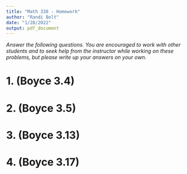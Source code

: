 ```yaml
---
title: "Math 338 - Homework"
author: "Randi Bolt"
date: "1/28/2022"
output: pdf_document
---
```


_Answer the following questions. You are encouraged to work with other students and to seek help from the instructor while working on these problems, but please write up your answers on your own._

# 1. (Boyce 3.4)

# 2. (Boyce 3.5)

# 3. (Boyce 3.13)

# 4. (Boyce 3.17)



